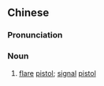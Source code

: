 {{also|信号枪}}
==Chinese==
{{zh-forms|s=信号枪|type=21}}

===Pronunciation===
{{zh-pron
|m=xìnhàoqiāng
|cat=n
}}

===Noun===
{{zh-noun}}

# [[flare]] [[pistol]]; [[signal]] [[pistol]]